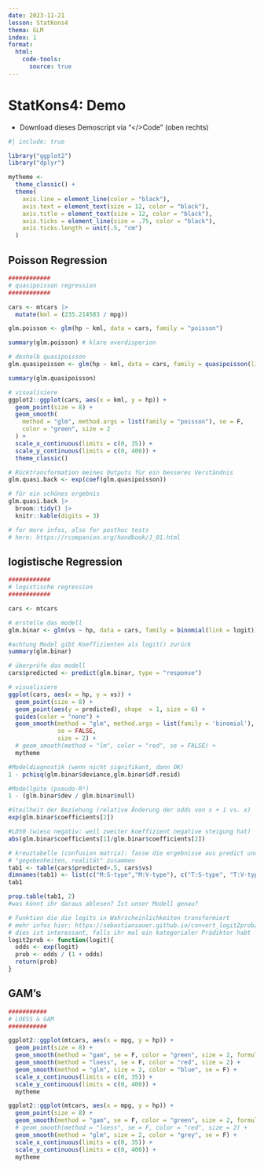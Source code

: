 ```yaml
---
date: 2023-11-21
lesson: StatKons4
thema: GLM
index: 1
format:
  html:
    code-tools:
      source: true
---
```


# StatKons4: Demo

- Download dieses Demoscript via "\</\>Code" (oben rechts)

```r
#| include: true

library("ggplot2")
library("dplyr")

mytheme <-
  theme_classic() +
  theme(
    axis.line = element_line(color = "black"),
    axis.text = element_text(size = 12, color = "black"),
    axis.title = element_text(size = 12, color = "black"),
    axis.ticks = element_line(size = .75, color = "black"),
    axis.ticks.length = unit(.5, "cm")
  )
```

## Poisson Regression

```r
############
# quasipoisson regression
############

cars <- mtcars |>
  mutate(kml = (235.214583 / mpg))

glm.poisson <- glm(hp ~ kml, data = cars, family = "poisson")

summary(glm.poisson) # klare overdisperion

# deshalb quasipoisson
glm.quasipoisson <- glm(hp ~ kml, data = cars, family = quasipoisson(link = log))

summary(glm.quasipoisson)

# visualisiere
ggplot2::ggplot(cars, aes(x = kml, y = hp)) +
  geom_point(size = 8) +
  geom_smooth(
    method = "glm", method.args = list(family = "poisson"), se = F,
    color = "green", size = 2
  ) +
  scale_x_continuous(limits = c(0, 35)) +
  scale_y_continuous(limits = c(0, 400)) +
  theme_classic()

# Rücktransformation meines Outputs für ein besseres Verständnis
glm.quasi.back <- exp(coef(glm.quasipoisson))

# für ein schönes ergebnis
glm.quasi.back |>
  broom::tidy() |>
  knitr::kable(digits = 3)

# for more infos, also for posthoc tests
# here: https://rcompanion.org/handbook/J_01.html
```

## logistische Regression

```r
############
# logistische regression
############

cars <- mtcars

# erstelle das modell
glm.binar <- glm(vs ~ hp, data = cars, family = binomial(link = logit)) 

#achtung Model gibt Koeffizienten als logit() zurück
summary(glm.binar)

# überprüfe das modell
cars$predicted <- predict(glm.binar, type = "response")

# visualisiere
ggplot(cars, aes(x = hp, y = vs)) +    
  geom_point(size = 8) +
  geom_point(aes(y = predicted), shape  = 1, size = 6) +
  guides(color = "none") +
  geom_smooth(method = "glm", method.args = list(family = 'binomial'), 
              se = FALSE,
              size = 2) +
  # geom_smooth(method = "lm", color = "red", se = FALSE) +
  mytheme

#Modeldiagnostik (wenn nicht signifikant, dann OK)
1 - pchisq(glm.binar$deviance,glm.binar$df.resid)  

#Modellgüte (pseudo-R²)
1 - (glm.binar$dev / glm.binar$null)  

#Steilheit der Beziehung (relative Änderung der odds von x + 1 vs. x)
exp(glm.binar$coefficients[2])

#LD50 (wieso negativ: weil zweiter koeffizient negative steigung hat)
abs(glm.binar$coefficients[1]/glm.binar$coefficients[2])

# kreuztabelle (confusion matrix): fasse die ergebnisse aus predict und 
# "gegebenheiten, realität" zusammen
tab1 <- table(cars$predicted>.5, cars$vs)
dimnames(tab1) <- list(c("M:S-type","M:V-type"), c("T:S-type", "T:V-type"))
tab1 

prop.table(tab1, 2) 
#was könnt ihr daraus ablesen? Ist unser Modell genau?

# Funktion die die logits in Wahrscheinlichkeiten transformiert
# mehr infos hier: https://sebastiansauer.github.io/convert_logit2prob/
# dies ist interessant, falls ihr mal ein kategorialer Prädiktor habt
logit2prob <- function(logit){
  odds <- exp(logit)
  prob <- odds / (1 + odds)
  return(prob)
}
```

## GAM's

```r
###########
# LOESS & GAM
###########

ggplot2::ggplot(mtcars, aes(x = mpg, y = hp)) +
  geom_point(size = 8) +
  geom_smooth(method = "gam", se = F, color = "green", size = 2, formula = y ~ s(x, bs = "cs")) +
  geom_smooth(method = "loess", se = F, color = "red", size = 2) +
  geom_smooth(method = "glm", size = 2, color = "blue", se = F) +
  scale_x_continuous(limits = c(0, 35)) +
  scale_y_continuous(limits = c(0, 400)) +
  mytheme

ggplot2::ggplot(mtcars, aes(x = mpg, y = hp)) +
  geom_point(size = 8) +
  geom_smooth(method = "gam", se = F, color = "green", size = 2, formula = y ~ s(x, bs = "cs")) +
  # geom_smooth(method = "loess", se = F, color = "red", size = 2) +
  geom_smooth(method = "glm", size = 2, color = "grey", se = F) +
  scale_x_continuous(limits = c(0, 35)) +
  scale_y_continuous(limits = c(0, 400)) +
  mytheme
```
